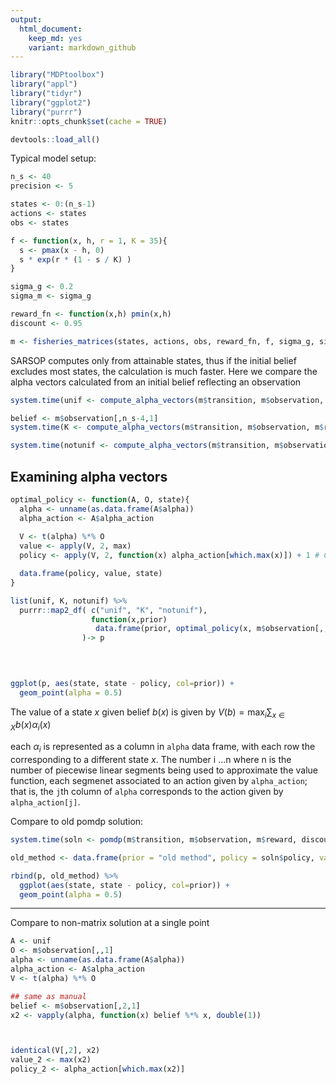 ```yaml
---
output:
  html_document: 
    keep_md: yes
    variant: markdown_github
---  
```




```r
library("MDPtoolbox")
library("appl")
library("tidyr")
library("ggplot2")
library("purrr")
knitr::opts_chunk$set(cache = TRUE)
```

```r
devtools::load_all()
```

Typical model setup:

```r

n_s <- 40
precision <- 5

states <- 0:(n_s-1)
actions <- states
obs <- states

f <- function(x, h, r = 1, K = 35){
  s <- pmax(x - h, 0)
  s * exp(r * (1 - s / K) )
}

sigma_g <- 0.2  
sigma_m <- sigma_g

reward_fn <- function(x,h) pmin(x,h)
discount <- 0.95

m <- fisheries_matrices(states, actions, obs, reward_fn, f, sigma_g, sigma_m) 
```




SARSOP computes only from attainable states, thus if the initial belief excludes most states, the calculation is much faster.
Here we compare the alpha vectors calculated from an initial belief reflecting an observation 



```r
system.time(unif <- compute_alpha_vectors(m$transition, m$observation, m$reward, discount, rep(1, n_s) / n_s, precision = precision))
```


```r
belief <- m$observation[,n_s-4,1]
system.time(K <- compute_alpha_vectors(m$transition, m$observation, m$reward, discount, belief, precision = precision))
```


```r
system.time(notunif <- compute_alpha_vectors(m$transition, m$observation, m$reward, discount, 1:n_s / sum(1:n_s), precision = precision))
```


## Examining alpha vectors


```r

optimal_policy <- function(A, O, state){
  alpha <- unname(as.data.frame(A$alpha))
  alpha_action <- A$alpha_action
  
  V <- t(alpha) %*% O 
  value <- apply(V, 2, max)
  policy <- apply(V, 2, function(x) alpha_action[which.max(x)]) + 1 # C++ pomdpsol enumerates actions starting at 0

  data.frame(policy, value, state)  
}

```


```r
list(unif, K, notunif) %>% 
  purrr::map2_df( c("unif", "K", "notunif"), 
                  function(x,prior) 
                   data.frame(prior, optimal_policy(x, m$observation[,,1], states))
                )-> p
                 

                 
```


```r
ggplot(p, aes(state, state - policy, col=prior)) + 
  geom_point(alpha = 0.5)
```


The value of a state $x$ given belief $b(x)$ is given by $V(b) = \max_i \sum_{x \in X} b(x) \alpha_i(x)$

 each $\alpha_i$ is represented as a column in `alpha` data frame, with each row the corresponding to a different
 state $x$.  The number i \in 1...n where n is the number of piecewise linear segments being used to approximate the value function,
 each segmenet associated to an action given by `alpha_action`; that is, the `j`th column of `alpha` corresponds to the action
 given by `alpha_action[j]`.  


Compare to old pomdp solution:

```r
system.time(soln <- pomdp(m$transition, m$observation, m$reward, discount, precision = precision))
```

```r
old_method <- data.frame(prior = "old method", policy = soln$policy, value = soln$value, state = states)

rbind(p, old_method) %>%
  ggplot(aes(state, state - policy, col=prior)) + 
  geom_point(alpha = 0.5)
```



--------


Compare to non-matrix solution at a single point

```r

A <- unif
O <- m$observation[,,1]
alpha <- unname(as.data.frame(A$alpha))
alpha_action <- A$alpha_action
V <- t(alpha) %*% O 

## same as manual
belief <- m$observation[,2,1]
x2 <- vapply(alpha, function(x) belief %*% x, double(1))



identical(V[,2], x2)
value_2 <- max(x2)
policy_2 <- alpha_action[which.max(x2)]
```
      
